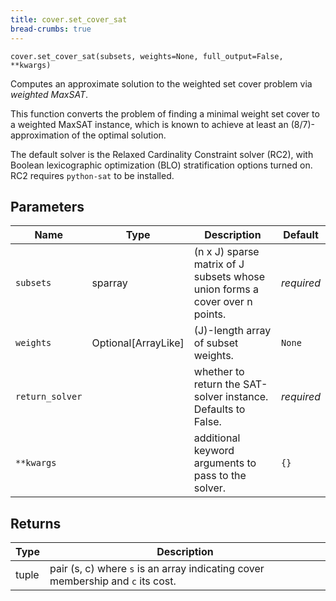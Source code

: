 ```yaml
---
title: cover.set_cover_sat
bread-crumbs: true
---
```

`cover.set_cover_sat(subsets, weights=None, full_output=False, **kwargs)`

Computes an approximate solution to the weighted set cover problem via *weighted MaxSAT*.

This function converts the problem of finding a minimal weight set cover to a weighted MaxSAT instance,         which is known to achieve at least an (8/7)-approximation of the optimal solution.

The default solver is the Relaxed Cardinality Constraint solver (RC2), with Boolean lexicographic optimization  (BLO) stratification options turned on. RC2 requires `python-sat` to be installed.

## Parameters

| Name            | Type                  | Description                                                                 | Default    |
|-----------------|-----------------------|-----------------------------------------------------------------------------|------------|
| `subsets`       | sparray               | (n x J) sparse matrix of J subsets whose union forms a cover over n points. | _required_ |
| `weights`       | Optional\[ArrayLike\] | (J)-length array of subset weights.                                         | `None`     |
| `return_solver` |                       | whether to return the SAT-solver instance. Defaults to False.               | _required_ |
| `**kwargs`      |                       | additional keyword arguments to pass to the solver.                         | `{}`       |

## Returns

| Type   | Description                                                                         |
|--------|-------------------------------------------------------------------------------------|
| tuple  | pair (s, c) where ``s`` is an array indicating cover membership and ``c`` its cost. |t. |